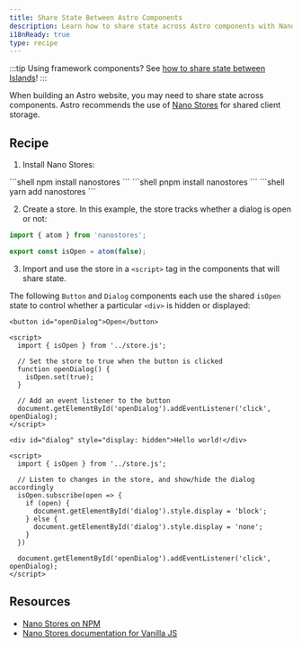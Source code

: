 ```yaml
---
title: Share State Between Astro Components
description: Learn how to share state across Astro components with Nano Stores.
i18nReady: true
type: recipe
---
```



:::tip
Using framework components? See [how to share state between Islands](/en/core-concepts/sharing-state/)!
:::

When building an Astro website, you may need to share state across components. Astro recommends the use of [Nano Stores](https://github.com/nanostores/nanostores) for shared client storage.

## Recipe

1. Install Nano Stores:

  <PackageManagerTabs>
    <Fragment slot="npm">
    ```shell
    npm install nanostores
    ```
    </Fragment>
    <Fragment slot="pnpm">
    ```shell
    pnpm install nanostores
    ```
    </Fragment>
    <Fragment slot="yarn">
    ```shell
    yarn add nanostores
    ```
    </Fragment>
  </PackageManagerTabs>

2. Create a store. In this example, the store tracks whether a dialog is open or not:

  ```ts title="src/store.js"
  import { atom } from 'nanostores';

  export const isOpen = atom(false);
  ```

3. Import and use the store in a `<script>` tag in the components that will share state.

The following `Button` and `Dialog` components each use the shared `isOpen` state to control whether a particular `<div>` is hidden or displayed:

  ```astro title="src/components/Button.astro"
  <button id="openDialog">Open</button>

  <script>
    import { isOpen } from '../store.js';
    
    // Set the store to true when the button is clicked
    function openDialog() {
      isOpen.set(true);
    }

    // Add an event listener to the button
    document.getElementById('openDialog').addEventListener('click', openDialog);
  </script>
  ```

  ```astro title="src/components/Dialog.astro"
  <div id="dialog" style="display: hidden">Hello world!</div>

  <script>
    import { isOpen } from '../store.js';

    // Listen to changes in the store, and show/hide the dialog accordingly    
    isOpen.subscribe(open => {
      if (open) {
        document.getElementById('dialog').style.display = 'block';
      } else {
        document.getElementById('dialog').style.display = 'none';
      }
    })

    document.getElementById('openDialog').addEventListener('click', openDialog);
  </script>
  ```

## Resources

- [Nano Stores on NPM](https://www.npmjs.com/package/nanostores)
- [Nano Stores documentation for Vanilla JS](https://github.com/nanostores/nanostores#vanilla-js)
